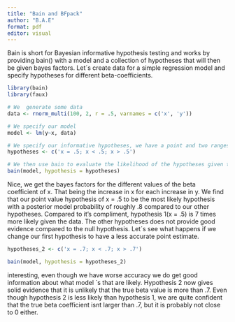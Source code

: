 ```yaml
---
title: "Bain and BFpack"
author: "B.A.E"
format: pdf
editor: visual
---
```


Bain is short for Bayesian informative hypothesis testing and works by providing bain() with a model and a collection of hypotheses that will then be given bayes factors. Let´s create data for a simple regression model and specify hypotheses for different beta-coefficients.

```r
library(bain)
library(faux)

# We  generate some data
data <- rnorm_multi(100, 2, r = .5, varnames = c('x', 'y'))

# We specify our model
model <- lm(y~x, data)

# We specify our informative hypotheses, we have a point and two ranges
hypotheses <- c('x = .5; x < .5; x > .5')

# We then use bain to evaluate the likelihood of the hypotheses given the data
bain(model, hypothesis = hypotheses)
```

Nice, we get the bayes factors for the different values of the beta coefficient of x. That being the increase in x for each increase in y. We find that our point value hypothesis of x = .5 to be the most likely hypothesis with a posterior model probability of roughly .8 compared to our other hypotheses. Compared to it's compliment, hypothesis 1(x = .5) is 7 times more likely given the data. The other hypotheses does not provide good evidence compared to the null hypothesis. Let´s see what happens if we change our first hypothesis to have a less accurate point estimate.

```r
hypotheses_2 <- c('x = .7; x < .7; x > .7')

bain(model, hypothesis = hypotheses_2)
```

interesting, even though we have worse accuracy we do get good information about what model ´s that are likely. Hypothesis 2 now gives solid evidence that it is unlikely that the true beta value is more than .7. Even though hypothesis 2 is less likely than hypothesis 1, we are quite confident that the true beta coefficient isnt larger than .7, but it is probably not close to 0 either.
